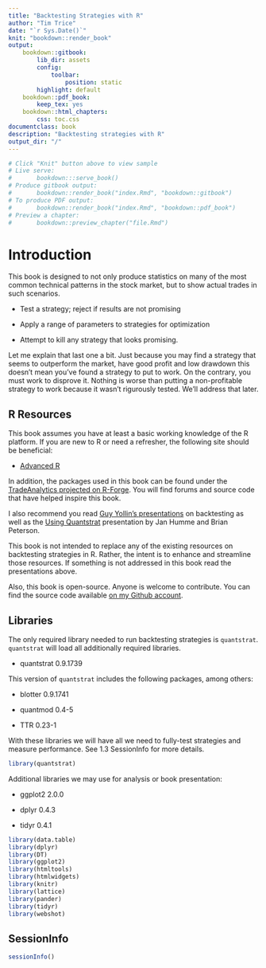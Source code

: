 ```yaml
--- 
title: "Backtesting Strategies with R"
author: "Tim Trice"
date: "`r Sys.Date()`"
knit: "bookdown::render_book"
output: 
    bookdown::gitbook:
        lib_dir: assets
        config: 
            toolbar:
                position: static
        highlight: default
    bookdown::pdf_book:
        keep_tex: yes
    bookdown::html_chapters:
        css: toc.css
documentclass: book
description: "Backtesting strategies with R"
output_dir: "/"
---
```


```r
# Click "Knit" button above to view sample
# Live serve:
#       bookdown:::serve_book()
# Produce gitbook output: 
#       bookdown::render_book("index.Rmd", "bookdown::gitbook")
# To produce PDF output: 
#       bookdown::render_book("index.Rmd", "bookdown::pdf_book")
# Preview a chapter:
#       bookdown::preview_chapter("file.Rmd")
```

# Introduction

This book is designed to not only produce statistics on many of the most common technical patterns in the stock market, but to show actual trades in such scenarios. 

* Test a strategy; reject if results are not promising

* Apply a range of parameters to strategies for optimization

* Attempt to kill any strategy that looks promising. 

Let me explain that last one a bit. Just because you may find a strategy that seems to outperform the market, have good profit and low drawdown this doesn't mean you've found a strategy to put to work. On the contrary, you must work to disprove it. Nothing is worse than putting a non-profitable strategy to work because it wasn't rigurously tested. We'll address that later.

## R Resources

This book assumes you have at least a basic working knowledge of the R platform. If you are new to R or need a refresher, the following site should be beneficial:

* [Advanced R](http://adv-r.had.co.nz/)

In addition, the packages used in this book can be found under the [TradeAnalytics projected on R-Forge](http://r-forge.r-project.org/projects/blotter/). You will find forums and source code that have helped inspire this book.

I also recommend you read [Guy Yollin's presentations](http://www.r-programming.org/papers) on backtesting as well as the [Using Quantstrat](https://docs.google.com/presentation/d/1fGzDc-LFfCQJKHHzaonspuX1_TTm1EB5hlvCEDsz7zw/pub?slide=id.p) presentation by Jan Humme and Brian Peterson. 

This book is not intended to replace any of the existing resources on backtesting strategies in R. Rather, the intent is to enhance and streamline those resources. If something is not addressed in this book read the presentations above. 

Also, this book is open-source. Anyone is welcome to contribute. You can find the source code available [on my Github account](https://github.com/timtrice/stock-book).

## Libraries

The only required library needed to run backtesting strategies is `quantstrat`. `quantstrat` will load all additionally required libraries.

* quantstrat 0.9.1739

This version of `quantstrat` includes the following packages, among others: 

* blotter 0.9.1741

* quantmod 0.4-5

* TTR 0.23-1

With these libraries we will have all we need to fully-test strategies and measure performance. See 1.3 SessionInfo for more details.

```r
library(quantstrat)
```

Additional libraries we may use for analysis or book presentation:

* ggplot2 2.0.0

* dplyr 0.4.3

* tidyr 0.4.1

```r
library(data.table)
library(dplyr)
library(DT)
library(ggplot2)
library(htmltools)
library(htmlwidgets)
library(knitr)
library(lattice)
library(pander)
library(tidyr)
library(webshot)
```

## SessionInfo

```r
sessionInfo()
```
